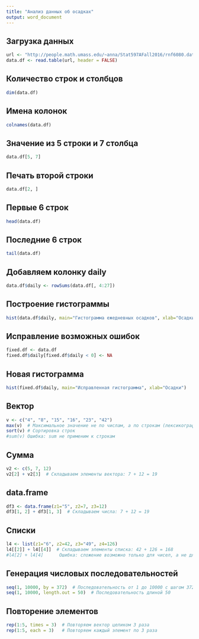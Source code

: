 ---
title: "Анализ данных об осадках"
output: word_document 
---

## Загрузка данных

```{r}
url <- "http://people.math.umass.edu/~anna/Stat597AFall2016/rnf6080.dat"
data.df <- read.table(url, header = FALSE)
```

## Количество строк и столбцов

```{r}
dim(data.df)
```

## Имена колонок

```{r}
colnames(data.df)
```

## Значение из 5 строки и 7 столбца

```{r}
data.df[5, 7]
```

## Печать второй строки

```{r}
data.df[2, ]
```

## Первые 6 строк

```{r}
head(data.df)
```

## Последние 6 строк

```{r}
tail(data.df)
```

## Добавляем колонку daily

```{r}
data.df$daily <- rowSums(data.df[, 4:27])
```

## Построение гистограммы

```{r}
hist(data.df$daily, main="Гистограмма ежедневных осадков", xlab="Осадки")
```

## Исправление возможных ошибок

```{r}
fixed.df <- data.df
fixed.df$daily[fixed.df$daily < 0] <- NA
```

## Новая гистограмма

```{r}
hist(fixed.df$daily, main="Исправленная гистограмма", xlab="Осадки")
```

## Вектор

```{r}
v <- c("4", "8", "15", "16", "23", "42")
max(v)  # Максимальное значение не по числам, а по строкам (лексикографически)
sort(v) # Сортировка строк
#sum(v) Ошибка: sum не применим к строкам
```

## Сумма

```{r}
v2 <- c(5, 7, 12)
v2[2] + v2[3]  # Складываем элементы вектора: 7 + 12 = 19
```


## data.frame

```{r}
df3 <- data.frame(z1="5", z2=7, z3=12)
df3[1, 2] + df3[1, 3]  # Складываем числа: 7 + 12 = 19
```


## Списки

```{r}
l4 <- list(z1="6", z2=42, z3="49", z4=126)
l4[[2]] + l4[[4]]  # Складываем элементы списка: 42 + 126 = 168
#l4[2] + l4[4]      Ошибка: сложение возможно только для чисел, а не для списков
```


## Генерация числовых последовательностей

```{r}
seq(1, 10000, by = 372)  # Последовательность от 1 до 10000 с шагом 372
seq(1, 10000, length.out = 50)  # Последовательность длиной 50
```


## Повторение элементов

```{r}
rep(1:5, times = 3)  # Повторяем вектор целиком 3 раза
rep(1:5, each = 3)   # Повторяем каждый элемент по 3 раза
```

